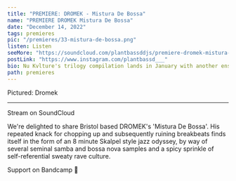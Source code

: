 ---
title: "PREMIERE: DROMEK - Mistura De Bossa"
name: "PREMIERE DROMEK Mistura De Bossa"
date: "December 14, 2022"
tags: premieres
pic: "/premieres/33-mistura-de-bossa.png"
listen: Listen
seeMore: "https://soundcloud.com/plantbassddjs/premiere-dromek-mistura-de-bossa"
postLink: "https://www.instagram.com/plantbassd___"
bio: Nu Kvlture's trilogy compilation lands in January with another ensemble of global blitzkrieg electronic incoming.
path: premieres
---

<Picture src="/premieres/33-dromek.jpg" alt="Dromek picture" size={1200} />
<p className="smallText">Pictured: Dromek</p>

<hr />

Stream <HoverLink url="soundcloud.com/plantbassddjs/premiere-dromek-mistura-de-bossa" name="Mistura De Bossa" external /> on SoundCloud

We're delighted to share Bristol based DROMEK's 'Mistura De Bossa'. His repeated knack for chopping up and subsequently ruining breakbeats finds itself in the form of an 8 minute Skalpel style jazz odyssey, by way of several seminal samba and bossa nova samples and a spicy sprinkle of self-referential sweaty rave culture.

Support <HoverLink url="nukvlture.bandcamp.com/album/vol-3" name="Nu Kvlture" external /> on Bandcamp 🌱
